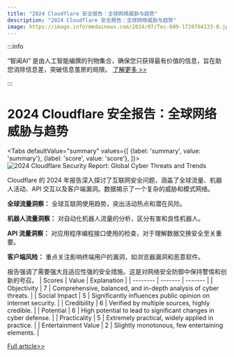 ```yaml
---
title: "2024 Cloudflare 安全报告：全球网络威胁与趋势"
description: "2024 Cloudflare 安全报告：全球网络威胁与趋势"
image: https://image.informedainews.com/2024/07/Tec-609-1720764133-0.jpg
---
```



:::info

“智闻AI“ 是由人工智能编撰的刊物集合，确保您只获得最有价值的信息，旨在助您消除信息差，突破信息茧房的局限。  [了解更多 >>](/)

:::

# 2024 Cloudflare 安全报告：全球网络威胁与趋势


<Tabs
	defaultValue="summary"
	values={[
	{label: 'summary', value: 'summary'},
	{label: 'score', value: 'score'},
]}>
<TabItem value="summary">
<img
  src="https://image.informedainews.com/2024/07/Tec-609-1720764133-0.jpg"
  alt="2024 Cloudflare Security Report: Global Cyber Threats and Trends"
/>



Cloudflare 的 2024 年报告深入探讨了互联网安全问题，涵盖了全球流量、机器人活动、API 交互以及客户端漏洞。数据揭示了一个复杂的威胁和模式网络。

**全球流量洞察：** 全球互联网使用趋势，突出活动热点和潜在风险。

**机器人流量洞察：** 对自动化机器人流量的分析，区分有害和良性机器人。

**API 流量洞察：** 对应用程序编程接口使用的检查，对于理解数据交换安全至关重要。

**客户端风险：** 重点关注影响终端用户的漏洞，如浏览器漏洞和恶意软件。

报告强调了需要强大且适应性强的安全措施。这是对网络安全防御中保持警惕和创新的号召。
</TabItem>
<TabItem value="score">
	| Scores     | Value   | Explanation |
	| -------- | ------- | ------- |
	| Objectivity  | 7    | Comprehensive, balanced, and in-depth analysis of cyber threats.    |
	| Social Impact | 5     | Significantly influences public opinion on internet security.    |
	| Credibility    | 6    | Verified by multiple sources, highly credible.    |
	| Potential    | 6    | High potential to lead to significant changes in cyber defense.    |
	| Practicality    | 5    | Extremely practical, widely applied in practice.    |
	| Entertainment Value    | 2    | Slightly monotonous, few entertaining elements.    |
</TabItem>
</Tabs>

[Full article>>](https://blog.cloudflare.com/application-security-report-2024-update)
